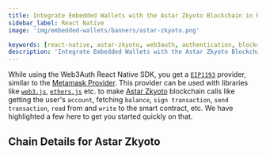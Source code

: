 ```yaml
---
title: Integrate Embedded Wallets with the Astar Zkyoto Blockchain in React Native
sidebar_label: React Native
image: 'img/embedded-wallets/banners/astar-zkyoto.png'

keywords: [react-native, astar-zkyoto, web3auth, authentication, blockchain]
description: 'Integrate Embedded Wallets with the Astar Zkyoto Blockchain in React Native | Embedded Wallets'
---
```



While using the Web3Auth React Native SDK, you get a [`EIP1193`](https://eips.ethereum.org/EIPS/eip-1193) provider, similar to the [Metamask Provider](https://docs.metamask.io/guide/ethereum-provider.html). This provider can be used with libraries like [`web3.js`](https://web3js.readthedocs.io/en/v1.2.8/getting-started.html), [`ethers.js`](https://docs.ethers.io/v5/getting-started/) etc. to make [Astar Zkyoto](https://ethereum.org/) blockchain calls like getting the user's `account`, fetching `balance`, `sign transaction`, `send transaction`, `read` from and `write` to the smart contract, etc. We have highlighted a few here to get you started quickly on that.

## Chain Details for Astar Zkyoto

<ChainDetailsAstarZkyoto />

<EVMInteraction />
